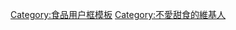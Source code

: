 {{Userbox
  |border-c = #000000
  |border-s = 1
  |id-c     = #ffffff
  |id-s     = 16
  |id-fc    = #000000
  |info-c   = #ffffff
  |info-s   = 10
  |info-fc  = #000000
  |id       = <del><span style="color: lightgreen;">甜
  |info     = 這個用戶'''不愛[[甜食]]'''。
}}
[[Category:食品用户框模板]]
[[Category:不愛甜食的維基人]]